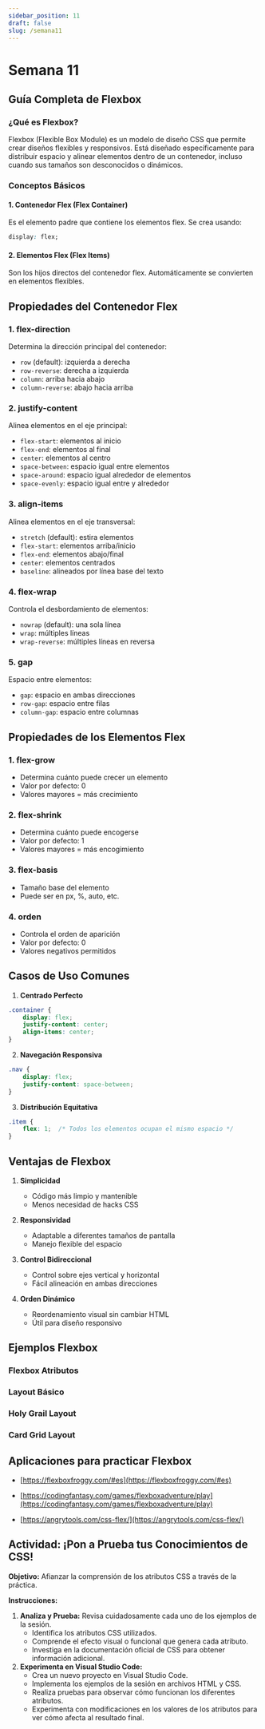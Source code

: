 ```yaml
---
sidebar_position: 11
draft: false
slug: /semana11
---
```


# Semana 11

## Guía Completa de Flexbox

### ¿Qué es Flexbox?
Flexbox (Flexible Box Module) es un modelo de diseño CSS que permite crear diseños flexibles y responsivos. Está diseñado específicamente para distribuir espacio y alinear elementos dentro de un contenedor, incluso cuando sus tamaños son desconocidos o dinámicos.

### Conceptos Básicos

#### 1. Contenedor Flex (Flex Container)
Es el elemento padre que contiene los elementos flex. Se crea usando:
```css
display: flex;
```

#### 2. Elementos Flex (Flex Items)
Son los hijos directos del contenedor flex. Automáticamente se convierten en elementos flexibles.

## Propiedades del Contenedor Flex

### 1. flex-direction
Determina la dirección principal del contenedor:
- `row` (default): izquierda a derecha
- `row-reverse`: derecha a izquierda
- `column`: arriba hacia abajo
- `column-reverse`: abajo hacia arriba

### 2. justify-content
Alinea elementos en el eje principal:
- `flex-start`: elementos al inicio
- `flex-end`: elementos al final
- `center`: elementos al centro
- `space-between`: espacio igual entre elementos
- `space-around`: espacio igual alrededor de elementos
- `space-evenly`: espacio igual entre y alrededor

### 3. align-items
Alinea elementos en el eje transversal:
- `stretch` (default): estira elementos
- `flex-start`: elementos arriba/inicio
- `flex-end`: elementos abajo/final
- `center`: elementos centrados
- `baseline`: alineados por línea base del texto

### 4. flex-wrap
Controla el desbordamiento de elementos:
- `nowrap` (default): una sola línea
- `wrap`: múltiples líneas
- `wrap-reverse`: múltiples líneas en reversa

### 5. gap
Espacio entre elementos:
- `gap`: espacio en ambas direcciones
- `row-gap`: espacio entre filas
- `column-gap`: espacio entre columnas

## Propiedades de los Elementos Flex

### 1. flex-grow
- Determina cuánto puede crecer un elemento
- Valor por defecto: 0
- Valores mayores = más crecimiento

### 2. flex-shrink
- Determina cuánto puede encogerse
- Valor por defecto: 1
- Valores mayores = más encogimiento

### 3. flex-basis
- Tamaño base del elemento
- Puede ser en px, %, auto, etc.

### 4. orden
- Controla el orden de aparición
- Valor por defecto: 0
- Valores negativos permitidos

## Casos de Uso Comunes

1. **Centrado Perfecto**
```css
.container {
    display: flex;
    justify-content: center;
    align-items: center;
}
```

2. **Navegación Responsiva**
```css
.nav {
    display: flex;
    justify-content: space-between;
}
```

3. **Distribución Equitativa**
```css
.item {
    flex: 1;  /* Todos los elementos ocupan el mismo espacio */
}
```

## Ventajas de Flexbox

1. **Simplicidad**
   - Código más limpio y mantenible
   - Menos necesidad de hacks CSS

2. **Responsividad**
   - Adaptable a diferentes tamaños de pantalla
   - Manejo flexible del espacio

3. **Control Bidireccional**
   - Control sobre ejes vertical y horizontal
   - Fácil alineación en ambas direcciones

4. **Orden Dinámico**
   - Reordenamiento visual sin cambiar HTML
   - Útil para diseño responsivo

## Ejemplos Flexbox

### Flexbox Atributos

<CodePenEmbed 
  slugHash="xxvRRaP"
  user="jhon-valencia-the-encoder"
  title="Flexbox"
  height={300}
/>

### Layout Básico

<CodePenEmbed 
  slugHash="MWNbbxJ"
  user="jhon-valencia-the-encoder"
  title="Layout Básico"
  height={300}
/>

### Holy Grail Layout

<CodePenEmbed 
  slugHash="qBeqqwY"
  user="jhon-valencia-the-encoder"
  title="Holy Grail Layout"
  height={300}
/>

### Card Grid Layout

<CodePenEmbed 
  slugHash="LYwbboB"
  user="jhon-valencia-the-encoder"
  title="Card Grid Layout"
  height={300}
/>

## Aplicaciones para practicar Flexbox

- [https://flexboxfroggy.com/#es](https://flexboxfroggy.com/#es)

- [https://codingfantasy.com/games/flexboxadventure/play](https://codingfantasy.com/games/flexboxadventure/play)

- [https://angrytools.com/css-flex/](https://angrytools.com/css-flex/)

## Actividad: ¡Pon a Prueba tus Conocimientos de CSS!

**Objetivo:** Afianzar la comprensión de los atributos CSS a través de la práctica.

**Instrucciones:**

1. **Analiza y Prueba:** Revisa cuidadosamente cada uno de los ejemplos de la sesión. 
   - Identifica los atributos CSS utilizados.
   - Comprende el efecto visual o funcional que genera cada atributo.
   - Investiga en la documentación oficial de CSS para obtener información adicional.
2. **Experimenta en Visual Studio Code:** 
   - Crea un nuevo proyecto en Visual Studio Code.
   - Implementa los ejemplos de la sesión en archivos HTML y CSS.
   - Realiza pruebas para observar cómo funcionan los diferentes atributos.
   - Experimenta con modificaciones en los valores de los atributos para ver cómo afecta al resultado final.